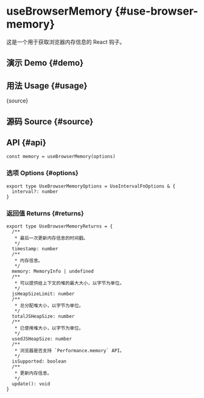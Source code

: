 # useBrowserMemory {#use-browser-memory}


<HooksType category="Browser" isSupported />

这是一个用于获取浏览器内存信息的 React 钩子。

## 演示 Demo {#demo}


<App />

## 用法 Usage {#usage}


<RawCode>{source}</RawCode>

## 源码 Source {#source}


<Source />

## API {#api}

```tsx
const memory = useBrowserMemory(options)
```

### 选项 Options {#options}

```tsx
export type UseBrowserMemoryOptions = UseIntervalFnOptions & {
  interval?: number
}
```

### 返回值 Returns {#returns}

```tsx
export type UseBrowserMemoryReturns = {
  /**
   * 最后一次更新内存信息的时间戳。
   */
  timestamp: number
  /**
   * 内存信息。
   */
  memory: MemoryInfo | undefined
  /**
   * 可以提供给上下文的堆的最大大小，以字节为单位。
   */
  jsHeapSizeLimit: number
  /**
   * 总分配堆大小，以字节为单位。
   */
  totalJSHeapSize: number
  /**
   * 已使用堆大小，以字节为单位。
   */
  usedJSHeapSize: number
  /**
   * 浏览器是否支持 `Performance.memory` API。
   */
  isSupported: boolean
  /**
   * 更新内存信息。
   */
  update(): void
}
```
